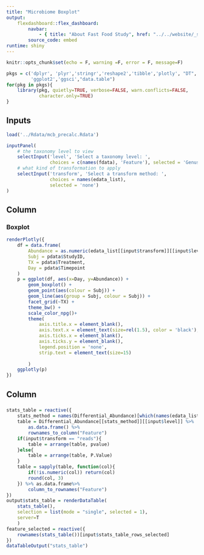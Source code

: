 ```yaml
---
title: "Microbiome Boxplot"
output: 
    flexdashboard::flex_dashboard:
        navbar:
            - { title: "About Fast Food Study", href: "../../website/_site/mcb.html", align: left }
        source_code: embed
runtime: shiny 
---
```


```r
knitr::opts_chunk$set(echo = F, warning =F, error = F, message=F)
```

```r
pkgs = c('dplyr', 'plyr','stringr','reshape2','tibble','plotly', "DT",
         'ggplot2','ggsci',"data.table")
for(pkg in pkgs){
    library(pkg, quietly=TRUE, verbose=FALSE, warn.conflicts=FALSE, 
            character.only=TRUE)
}
```

Inputs {.sidebar data-width=150}
----------------------------



```r
load('../Rdata/mcb_precalc.Rdata')
```


```r
inputPanel(
    # the taxonomy level to view
    selectInput('level', 'Select a taxonomy level: ',
                choices = c(names(fdata), 'Feature'), selected = 'Genus'),
    # what kind of transformation to apply
    selectInput('transform', 'Select a transform method: ',
                choices = names(edata_list),
                selected = 'none')
)
```

Column 
-------------------------------------
    
### Boxplot

```r
renderPlotly({
    df = data.frame(
        Abundance = as.numeric(edata_list[[input$transform]][[input$level]][feature_selected(),]),
        Subj = pdata$StudyID,
        TX = pdata$Treatment,
        Day = pdata$Timepoint
    )
    p = ggplot(df, aes(x=Day, y=Abundance)) +
        geom_boxplot() +
        geom_point(aes(colour = Subj)) +
        geom_line(aes(group = Subj, colour = Subj)) +
        facet_grid(~TX) +
        theme_bw() +
        scale_color_npg()+
        theme(
            axis.title.x = element_blank(),
            axis.text.x = element_text(size=rel(1.5), color = 'black'),
            axis.ticks.x = element_blank(),
            axis.ticks.y = element_blank(),
            legend.position = 'none',
            strip.text = element_text(size=15)
            
        )
    ggplotly(p)
})
```

Column
-------------------------------------

###

<style>
    #stats_table{
        overflow: auto;
    }
</style>

```r
stats_table = reactive({
    stats_method = names(Differential_Abundance)[which(names(edata_list) == input$transform)]
    table = Differential_Abundance[[stats_method]][[input$level]] %>%
        as.data.frame() %>%
        rownames_to_column("Feature")
    if(input$transform == "reads"){
        table = arrange(table, pvalue)
    }else{
        table = arrange(table, P.Value)
    }
    table = sapply(table, function(col){
        if(!is.numeric(col)) return(col)
        round(col, 3)
    }) %>% as.data.frame%>%
        column_to_rownames("Feature")
})
output$stats_table = renderDataTable(
    stats_table(), 
    selection = list(mode = "single", selected = 1),
    server=T
    )
feature_selected = reactive({
    rownames(stats_table())[input$stats_table_rows_selected]
})
dataTableOutput("stats_table")
```

